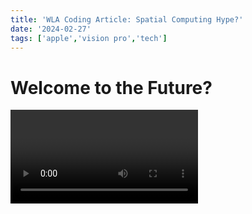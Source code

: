 ```yaml
---
title: 'WLA Coding Article: Spatial Computing Hype?'
date: '2024-02-27'
tags: ['apple','vision pro','tech']
---
```

# Welcome to the Future?

<Video id="i-tjPmjq-CM" />

## Apple Vision Pro First Impressions

Wow! Is the future truly here? After my Apple Vision Pro demo, I can definitely say I am feeling more open to the possibilities of a new world. My first few seconds reminded me of my first Ipod Shuffle, Ipod Nano, Macbook, Iphone and the list goes on lol.

Initially, my thoughts began to wander to all the possible edge cases this product would be suitable for. Which directions could this possibly go in? 

### Edge Cases:
- Education (Immersive learning will aid visual learners so much more!)
- Sports (Now you can sit courtside/fieldside for big games!)
- Movies (Imagine being apart of your favorite action films!)
- Software Development (This could change how we build software in real time!)

So many more to look forward to and it has honestly inspired me to sharpen up on my Swift programming / Unity / Unreal Engine skills.

### Unintended Consequences?

Whenever I examine a new product or idea, I can always hear my old Economics professor yelling, "Beware of unintended consequences!!". As a very cynical programmer, it is quite easy for me to imagine what can go wrong. We could easily be setting the stage for a new dystopian series or Sci Fi film, which I'm not against lol!

Even so, I'm very excited for what the future holds in the realm of Spatial Computing. Besides, Apple is going to have to make their price pretty accessible for this to reach every home in the world.

Until then. . .
